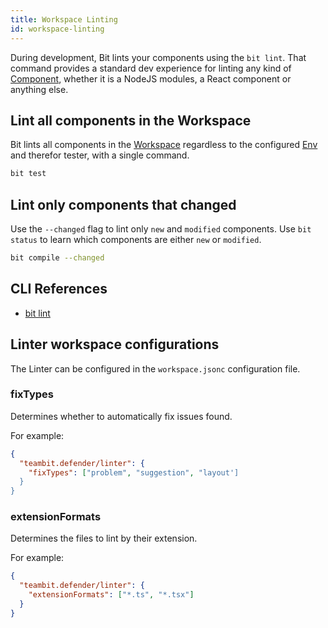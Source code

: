 ```yaml
---
title: Workspace Linting
id: workspace-linting
---
```


During development, Bit lints your components using the `bit lint`. That command
provides a standard dev experience for linting any kind of [Component](#), whether it is a NodeJS modules,
a React component or anything else.

## Lint all components in the Workspace

Bit lints all components in the [Workspace](/) regardless to the configured [Env](/) and therefor tester,
with a single command.

```bash
bit test
```

## Lint only components that changed

Use the `--changed` flag to lint only `new` and `modified` components. Use `bit status` to learn
which components are either `new` or `modified`.

```bash
bit compile --changed
```

## CLI References

- [bit lint](/)

## Linter workspace configurations

The Linter can be configured in the `workspace.jsonc` configuration file.

### fixTypes

Determines whether to automatically fix issues found.

For example:

```json
{
  "teambit.defender/linter": {
    "fixTypes": ["problem", "suggestion", "layout']
  }
}
```

### extensionFormats

Determines the files to lint by their extension.

For example:

```json
{
  "teambit.defender/linter": {
    "extensionFormats": ["*.ts", "*.tsx"]
  }
}
```
